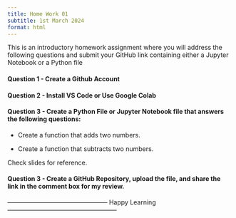```yaml
---
title: Home Work 01
subtitle: 1st March 2024
format: html
---
```


This is an introductory homework assignment where you will address the following questions and submit your GitHub link containing either a Jupyter Notebook or a Python file

#### Question 1  - Create a Github Account

#### Question 2  - Install VS Code or Use Google Colab

#### Question 3  - Create a Python File or Jupyter Notebook file that answers the following questions:

-  Create a function that adds two numbers.

-  Create a function that subtracts two numbers. 

Check slides for reference.

#### Question 3  - Create a GitHub Repository, upload the file, and share the link in the comment box for my review.


------------------------------------------------  Happy Learning -----------------------------------------------------